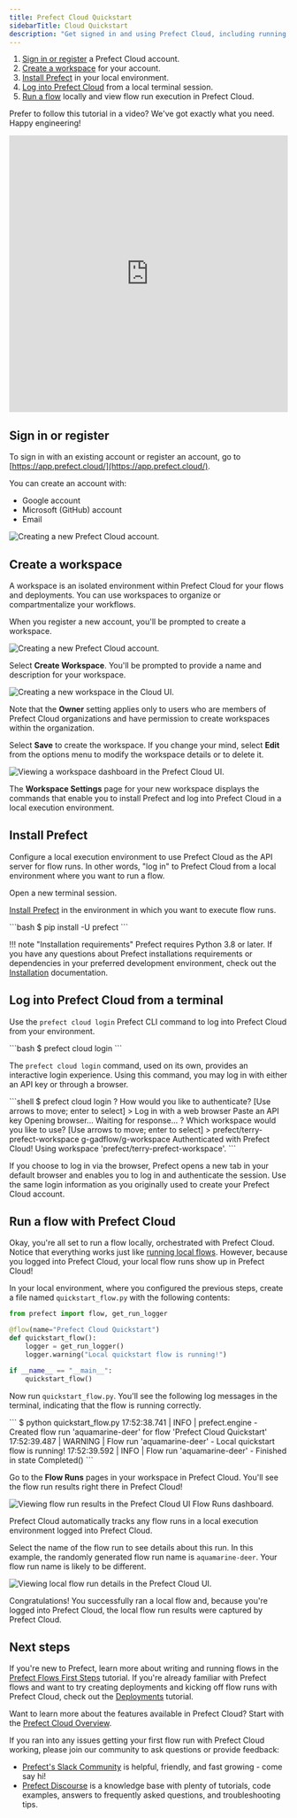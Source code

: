 ```yaml
---
title: Prefect Cloud Quickstart
sidebarTitle: Cloud Quickstart
description: "Get signed in and using Prefect Cloud, including running a flow observed by Prefect Cloud, in just a few steps:"
---
```




1. [Sign in or register](#sign-in-or-register) a Prefect Cloud account.
1. [Create a workspace](#create-a-workspace) for your account.
1. [Install Prefect](#install-prefect) in your local environment.
1. [Log into Prefect Cloud](#log-into-prefect-cloud-from-a-terminal) from a local terminal session.
1. [Run a flow](#run-a-flow-with-prefect-cloud) locally and view flow run execution in Prefect Cloud.

Prefer to follow this tutorial in a video? We've got exactly what you need. Happy engineering!

<div class="video-wrapper">
  <iframe width="100%" height="500" src="https://www.youtube.com/embed/vOpmE5w0XuU" title="YouTube video player" frameborder="0" allow="accelerometer; autoplay; clipboard-write; encrypted-media; gyroscope; picture-in-picture; web-share" allowfullscreen></iframe>
</div>

## Sign in or register

To sign in with an existing account or register an account, go to [https://app.prefect.cloud/](https://app.prefect.cloud/).

You can create an account with:

- Google account
- Microsoft (GitHub) account
- Email

![Creating a new Prefect Cloud account.](/2.10.21/img/ui/cloud-sign-in.png)

## Create a workspace

A workspace is an isolated environment within Prefect Cloud for your flows and deployments. You can use workspaces to organize or compartmentalize your workflows.

When you register a new account, you'll be prompted to create a workspace.  

![Creating a new Prefect Cloud account.](/2.10.21/img/ui/cloud-new-login.png)

Select **Create Workspace**. You'll be prompted to provide a name and description for your workspace.

![Creating a new workspace in the Cloud UI.](/2.10.21/img/ui/cloud-workspace-details.png)

Note that the **Owner** setting applies only to users who are members of Prefect Cloud organizations and have permission to create workspaces within the organization.

Select **Save** to create the workspace. If you change your mind, select **Edit** from the options menu to modify the workspace details or to delete it. 

![Viewing a workspace dashboard in the Prefect Cloud UI.](/2.10.21/img/ui/cloud-new-workspace.png)

The **Workspace Settings** page for your new workspace displays the commands that enable you to install Prefect and log into Prefect Cloud in a local execution environment.

## Install Prefect

Configure a local execution environment to use Prefect Cloud as the API server for flow runs. In other words, "log in" to Prefect Cloud from a local environment where you want to run a flow.

Open a new terminal session.

[Install Prefect](/2.10.21/getting-started/installation/) in the environment in which you want to execute flow runs.

<div class="terminal">
```bash
$ pip install -U prefect
```
</div>

!!! note "Installation requirements"
    Prefect requires Python 3.8 or later. If you have any questions about Prefect installations requirements or dependencies in your preferred development environment, check out the [Installation](/2.10.21/getting-started/installation/) documentation.

## Log into Prefect Cloud from a terminal

Use the `prefect cloud login` Prefect CLI command to log into Prefect Cloud from your environment.

<div class="terminal">
```bash
$ prefect cloud login
```
</div>

The `prefect cloud login` command, used on its own, provides an interactive login experience. Using this command, you may log in with either an API key or through a browser.

<div class="terminal">
```shell
$ prefect cloud login
? How would you like to authenticate? [Use arrows to move; enter to select]
> Log in with a web browser
  Paste an API key
Opening browser...
Waiting for response...
? Which workspace would you like to use? [Use arrows to move; enter to select]
> prefect/terry-prefect-workspace
  g-gadflow/g-workspace
Authenticated with Prefect Cloud! Using workspace 'prefect/terry-prefect-workspace'.
```
</div>

If you choose to log in via the browser, Prefect opens a new tab in your default browser and enables you to log in and authenticate the session. Use the same login information as you originally used to create your Prefect Cloud account.

## Run a flow with Prefect Cloud

Okay, you're all set to run a flow locally, orchestrated with Prefect Cloud. Notice that everything works just like [running local flows](/2.10.21/tutorial/flows/). However, because you logged into Prefect Cloud, your local flow runs show up in Prefect Cloud!

In your local environment, where you configured the previous steps, create a file named `quickstart_flow.py` with the following contents:

```python
from prefect import flow, get_run_logger

@flow(name="Prefect Cloud Quickstart")
def quickstart_flow():
    logger = get_run_logger()
    logger.warning("Local quickstart flow is running!")

if __name__ == "__main__":
    quickstart_flow()
```

Now run `quickstart_flow.py`. You'll see the following log messages in the terminal, indicating that the flow is running correctly.

<div class="terminal">
```
$ python quickstart_flow.py
17:52:38.741 | INFO    | prefect.engine - Created flow run 'aquamarine-deer' for flow 'Prefect Cloud Quickstart'
17:52:39.487 | WARNING | Flow run 'aquamarine-deer' - Local quickstart flow is running!
17:52:39.592 | INFO    | Flow run 'aquamarine-deer' - Finished in state Completed()
```
</div>

Go to the **Flow Runs** pages in your workspace in Prefect Cloud. You'll see the flow run results right there in Prefect Cloud!

![Viewing flow run results in the Prefect Cloud UI Flow Runs dashboard.](/2.10.21/img/ui/cloud-flow-run.png)

Prefect Cloud automatically tracks any flow runs in a local execution environment logged into Prefect Cloud.

Select the name of the flow run to see details about this run. In this example, the randomly generated flow run name is `aquamarine-deer`. Your flow run name is likely to be different.

![Viewing local flow run details in the Prefect Cloud UI.](/2.10.21/img/ui/cloud-flow-run-details.png)

Congratulations! You successfully ran a local flow and, because you're logged into Prefect Cloud, the local flow run results were captured by Prefect Cloud.

## Next steps

If you're new to Prefect, learn more about writing and running flows in the [Prefect Flows First Steps](/2.10.21/tutorial/flows/) tutorial. If you're already familiar with Prefect flows and want to try creating deployments and kicking off flow runs with Prefect Cloud, check out the [Deployments](/2.10.21/tutorial/deployments/) tutorial.

Want to learn more about the features available in Prefect Cloud? Start with the [Prefect Cloud Overview](/2.10.21/ui/cloud/).

If you ran into any issues getting your first flow run with Prefect Cloud working, please join our community to ask questions or provide feedback:

- [Prefect's Slack Community](https://www.prefect.io/slack/) is helpful, friendly, and fast growing - come say hi!
- [Prefect Discourse](https://discourse.prefect.io/) is a knowledge base with plenty of tutorials, code examples, answers to frequently asked questions, and troubleshooting tips.